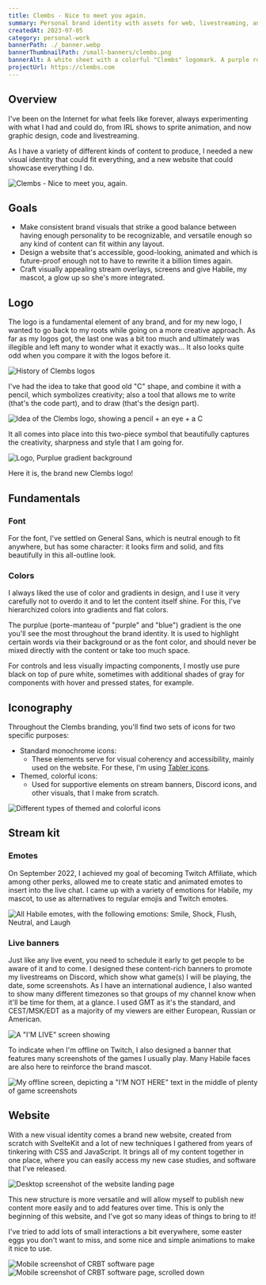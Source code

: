 ```yaml
---
title: Clembs - Nice to meet you again.
summary: Personal brand identity with assets for web, livestreaming, and everywhere that I am.
createdAt: 2023-07-05
category: personal-work
bannerPath: ./_banner.webp
bannerThumbnailPath: /small-banners/clembs.png
bannerAlt: A white sheet with a colorful "Clembs" logomark. A purple robot cat is zooming by on the left side. Sparkles and small shapes are seen around the page. A red LIVE indicator is on the top right.
projectUrl: https://clembs.com
---
```


## Overview

I've been on the Internet for what feels like forever, always experimenting with what I had and could do, from IRL shows to sprite animation, and now graphic design, code and livestreaming.

As I have a variety of different kinds of content to produce, I needed a new visual identity that could fit everything, and a new website that could showcase everything I do.

![Clembs - Nice to meet you, again.](_banner.webp)

## Goals

- Make consistent brand visuals that strike a good balance between having enough personality to be recognizable, and versatile enough so any kind of content can fit within any layout.
- Design a website that's accessible, good-looking, animated and which is future-proof enough not to have to rewrite it a billion times again.
- Craft visually appealing stream overlays, screens and give Habile, my mascot, a glow up so she's more integrated.

## Logo

The logo is a fundamental element of any brand, and for my new logo, I wanted to go back to my roots while going on a more creative approach. As far as my logos got, the last one was a bit too much and ultimately was illegible and left many to wonder what it exactly was... It also looks quite odd when you compare it with the logos before it.

![History of Clembs logos](_evolution.png)

I've had the idea to take that good old "C" shape, and combine it with a pencil, which symbolizes creativity; also a tool that allows me to write (that's the code part), and to draw (that's the design part).

![Idea of the Clembs logo, showing a pencil + an eye + a C](_idea.png)

It all comes into place into this two-piece symbol that beautifully captures the creativity, sharpness and style that I am going for.

![Logo, Purplue gradient background](_logo-full-width.png)

Here it is, the brand new Clembs logo!

## Fundamentals

### Font

For the font, I've settled on General Sans, which is neutral enough to fit anywhere, but has some character: it looks firm and solid, and fits beautifully in this all-outline look.

### Colors

I always liked the use of color and gradients in design, and I use it very carefully not to overdo it and to let the content itself shine. For this, I've hierarchized colors into gradients and flat colors.

The purplue (porte-manteau of "purple" and "blue") gradient is the one you'll see the most throughout the brand identity. It is used to highlight certain words via their background or as the font color, and should never be mixed directly with the content or take too much space.

For controls and less visually impacting components, I mostly use pure black on top of pure white, sometimes with additional shades of gray for components with hover and pressed states, for example.

## Iconography

Throughout the Clembs branding, you'll find two sets of icons for two specific purposes:

- Standard monochrome icons:
  - These elements serve for visual coherency and accessibility, mainly used on the website. For these, I'm using [Tabler icons](https://tablericons.com).
- Themed, colorful icons:
  - Used for supportive elements on stream banners, Discord icons, and other visuals, that I make from scratch.

![Different types of themed and colorful icons](_icons.png)

## Stream kit

### Emotes

On September 2022, I achieved my goal of becoming Twitch Affiliate, which among other perks, allowed me to create static and animated emotes to insert into the live chat. I came up with a variety of emotions for Habile, my mascot, to use as alternatives to regular emojis and Twitch emotes.

![All Habile emotes, with the following emotions: Smile, Shock, Flush, Neutral, and Laugh](_emotes.png)

### Live banners

Just like any live event, you need to schedule it early to get people to be aware of it and to come. I designed these content-rich banners to promote my livestreams on Discord, which show what game(s) I will be playing, the date, some screenshots. As I have an international audience, I also wanted to show many different timezones so that groups of my channel know when it'll be time for them, at a glance. I used GMT as it's the standard, and CEST/MSK/EDT as a majority of my viewers are either European, Russian or American.

![A "I'M LIVE" screen showing ](_stream-banners.png)

To indicate when I'm offline on Twitch, I also designed a banner that features many screenshots of the games I usually play. Many Habile faces are also here to reinforce the brand mascot.

![My offline screen, depicting a "I'M NOT HERE" text in the middle of plenty of game screenshots](_im-not-here-screen.png)

## Website

With a new visual identity comes a brand new website, created from scratch with SvelteKit and a lot of new techniques I gathered from years of tinkering with CSS and JavaScript. It brings all of my content together in one place, where you can easily access my new case studies, and software that I've released.

![Desktop screenshot of the website landing page](_website-desktop.png)

This new structure is more versatile and will allow myself to publish new content more easily and to add features over time. This is only the beginning of this website, and I've got so many ideas of things to bring to it!

I've tried to add lots of small interactions a bit everywhere, some easter eggs you don't want to miss, and some nice and simple animations to make it nice to use.

![Mobile screenshot of CRBT software page](_website-mobile.png)
![Mobile screenshot of CRBT software page, scrolled down](https://c.clembs.com/files/6f5932cbb096a1517c.png)
